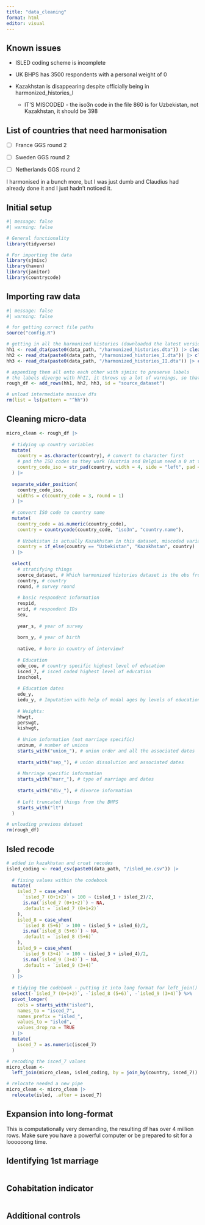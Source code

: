 ```yaml
---
title: "data_cleaning"
format: html
editor: visual
---
```


## Known issues

-   ISLED coding scheme is incomplete

-   UK BHPS has 3500 respondents with a personal weight of 0

-   Kazakhstan is disappearing despite officially being in harmonized_histories_I

    -   IT'S MISCODED - the iso3n code in the file 860 is for Uzbekistan, not Kazakhstan, it should be 398

## List of countries that need harmonisation

-   [ ] France GGS round 2

-   [ ] Sweden GGS round 2

-   [ ] Netherlands GGS round 2

I harmonised in a bunch more, but I was just dumb and Claudius had already done it and I just hadn't noticed it.

## Initial setup

```r
#| message: false
#| warning: false

# General functionality
library(tidyverse)

# For importing the data
library(sjmisc)
library(haven)
library(janitor)
library(countrycode)
```

## Importing raw data

```r
#| message: false
#| warning: false

# for getting correct file paths
source("config.R")

# getting in all the harmonized histories (downloaded the latest version from September)
hh1 <- read_dta(paste0(data_path, "/harmonized_histories.dta")) |> clean_names("snake")
hh2 <- read_dta(paste0(data_path, "/harmonized_histories_I.dta")) |> clean_names("snake")
hh3 <- read_dta(paste0(data_path, "/harmonized_histories_II.dta")) |> clean_names("snake")

# appending them all onto each other with sjmisc to preserve labels
# the labels diverge with hhII, it throws up a lot of warnings, so that's why I silence them
rough_df <- add_rows(hh1, hh2, hh3, id = "source_dataset")

# unload intermediate massive dfs
rm(list = ls(pattern = "^hh"))
```

## Cleaning micro-data

```r
micro_clean <- rough_df |> 
  
  # tidying up country variables
  mutate(
    country = as.character(country), # convert to character first
    # pad the ISO codes so they work (Austria and Belgium need a 0 at the beginning)
    country_code_iso = str_pad(country, width = 4, side = "left", pad = "0")
  ) |> 
  
  separate_wider_position(
    country_code_iso,
    widths = c(country_code = 3, round = 1)
  ) |> 
  
  # convert ISO code to country name
  mutate(
    country_code = as.numeric(country_code),
    country = countrycode(country_code, "iso3n", "country.name"),
    
    # Uzbekistan is actually Kazakhstan in this dataset, miscoded variable
    country = if_else(country == "Uzbekistan", "Kazakhstan", country)
  ) |> 
  
  select(
    # stratifying things
    source_dataset, # Which harmonized histories dataset is the obs from
    country, # country
    round, # survey round
    
    # basic respondent information
    respid,
    arid, # respondent IDs
    sex,
    
    year_s, # year of survey
    
    born_y, # year of birth
    
    native, # born in country of interview?
    
    # Education
    edu_cou, # country specific highest level of education
    isced_7, # isced coded highest level of education
    inschool,
    
    # Education dates
    edu_y,
    iedu_y, # Imputation with help of modal ages by levels of education if imputed year>year of interview==>.a
    
    # Weights:
    hhwgt,
    perswgt,
    kishwgt,
    
    # Union information (not marriage specific)
    uninum, # number of unions
    starts_with("union_"), # union order and all the associated dates
    
    starts_with("sep_"), # union dissolution and associated dates
    
    # Marriage specific information
    starts_with("marr_"), # type of marriage and dates
    
    starts_with("div_"), # divorce information
    
    # Left truncated things from the BHPS
    starts_with("lt")
  )

# unloading previous dataset
rm(rough_df)
```

## Isled recode

```r
# added in kazakhstan and croat recodes
isled_coding <- read_csv(paste0(data_path, "/isled_me.csv")) |> 
  
  # fixing values within the codebook
  mutate(
    isled_7 = case_when(
      `isled_7 (0+1+2)` > 100 ~ (isled_1 + isled_2)/2,
      is.na(`isled_7 (0+1+2)`) ~ NA,
      .default = `isled_7 (0+1+2)`
    ),
    isled_8 = case_when(
      `isled_8 (5+6)` > 100 ~ (isled_5 + isled_6)/2,
      is.na(`isled_8 (5+6)`) ~ NA,
      .default = `isled_8 (5+6)`
    ),
    isled_9 = case_when(
      `isled_9 (3+4)` > 100 ~ (isled_3 + isled_4)/2,
      is.na(`isled_9 (3+4)`) ~ NA,
      .default = `isled_9 (3+4)`
    )
  ) |> 
  
  # tidying the codebook - putting it into long format for left_join() later
  select(-`isled_7 (0+1+2)`, -`isled_8 (5+6)`, -`isled_9 (3+4)`) %>% 
  pivot_longer(
    cols = starts_with("isled"),
    names_to = "isced_7",
    names_prefix = "isled_",
    values_to = "isled",
    values_drop_na = TRUE
  ) |>  
  mutate(
    isced_7 = as.numeric(isced_7)
  )

# recoding the isced_7 values
micro_clean <- 
  left_join(micro_clean, isled_coding, by = join_by(country, isced_7))

# relocate needed a new pipe
micro_clean <- micro_clean |> 
  relocate(isled, .after = isced_7)
```

## Expansion into long-format

This is computationally very demanding, the resulting df has over 4 million rows. Make sure you have a powerful computer or be prepared to sit for a loooooong time.

## Identifying 1st marriage

```r

```

## Cohabitation indicator

```r

```

## Additional controls

```r

```
